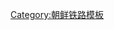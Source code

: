 {{Navbox
|name=朝鲜铁路线
|state=<includeonly>collapsed</includeonly>
|title={{PRK}}[[朝鲜民主主义人民共和国铁路运输|铁路]]线
|liststyle=background|list=transparent;
|group1=营运路线
|listclass=hlist
|list1=
{{navbox|child
|group1=[[平羅線]]系統
|list1=[[平羅線]]・[[殷山線]]・[[大乾線]]（[[直洞煤礦線]]・[[慕鶴線]]）・[[高原煤礦線]]・[[金野線]]・[[新興線]]（[[長津線]]）・[[西湖線]]・[[維尼綸線]]・[[昌兴线]]・[[德城線]]・[[豆彦线]]・[[天聖煤礦線]]・[[首陽線]]・[[利原线]]・[[虛川線]]（[[滿德線]]）・[[金溝線]]・[[日炭線]]・[[古站煤矿线]]・[[康德線]]（[[芹洞線]]）・[[清津港線]]・[[羅津港線]]・[[松坪線]]・[[大鄉線]]
|group2=[[江原線]]系統
|list2=[[江原線]]・[[川内线]]・[[文川港线]]・[[元山港线]]・[[松濤園線]]・[[金刚山青年线]]
|group3=[[滿浦線]]系統
|list3=[[滿浦線]]・[[大角線]]・[[朝阳煤矿线]]・[[鳳泉煤礦線]]・[[价川煤矿线]]・[[青年八院线]]（[[马坪线]]・[[寧邊線]]）・[[龙门煤矿线]]・[[江界線]]・[[运河线]]・[[新興洞線]]・[[香山線]]・{{link-en|楸坪線|Chupyong Line}}
|group4=[[白頭山青年線]]系統
|list4=[[白頭山青年線]]・[[白茂線]]・[[三池淵線]]（[[普天線]]）・[[五是川线]]・[[青年伊川線]]
|group5=[[平南線]]系統
|list5=[[平南線]]・[[平壤火电线]]・[[箴津里线]]・[[南浦線]]([[島智里線]])・[[保山线]]・[[大安线]]・[[龍岡線]]（[[後山線]]）・[[西海閘門線]]
|group6=[[平德线]]系統
|list6=[[平德线]]・[[明堂线]]・[[高飛線]]・[[德山線 (朝鮮)|德山線]]・[[得将线]]（[[鳴鶴線]]）・[[三登煤礦線]]・[[灵台线]]・[[梓洞线]]・[[松南青年煤矿线]]・[[官下线]]・[[芿浦線]]・[[德南线]]・[[西仓线]]（[[檜屯線]]・[[亨鳳線]]・[[新城線]]）・[[长上线]]・[[龙岩线]]
|group7=[[平釜線]]系統
|list7=[[平釜線]]・[[樂浪線]]・[[松林線]]・[[凤山线 (朝鲜)|鳳山線]]
|group8=[[平義線]]系統
|list8=[[平義線]]・[[龍城線]]・[[柴井线]]・[[安州煤礦線]]（[[南洞線]]・[[清南線]]）・[[价川线]]・[[龜鳳山線]]（[[清火力線]]）・[[南興線]]・[[博川線]]・[[铁山线]]・[[白馬線]]（[[石下里線]]）・[[多獅島線]]・[[德岘线]]・[[江岸線]]
|group9=[[平北線]]系統
|list9=[[平北線]]・[[鴨綠江線]]・[[水豐線]]・[[大館里線]]
|group10=[[咸北線]]系統
|list10=[[咸北線]]・[[茂山线]]（[[茂山礦山線]]）・[[會寧煤礦線]]・[[細川線]]・[[東浦線]]・[[城坪線]]・[[南陽國境線]]・[[古乾原線]]・[[春斗线]]・[[灰巖線]]・[[洪儀線]]・[[豆滿江線]]・[[胜利线]]
|group11=[[北部內陸線]]系統
|list11=[[北部內陸線]]・[[雲峯線]]・[[安溝線]]
|group12=[[黄海青年线]]系統
|list12=[[黄海青年线]]・[[殷栗线]]（[[長淵線]]）・[[白川線]]・[[甕津線]]（[[鼎島線]]・[[釜浦線]]）
}}
|group2=废止路线
|list2=[[雲山線]]・[[西海里線]]・[[長鮮江線]]・[[南羅津線]]・[[舊津里線]]・[[長豐線]]・{{link-en|梅峰線|Maebong Line}}・[[金刚山线]]・[[內土線]]・[[德達線]]
|group3=拆分重组路线
|list3=[[京義線]]・[[京元線]]・[[東海北部線]]・[[咸鏡線]]・[[土海線]]・[[黃海線]]・[[楊市線]]・[[白頭林鐵線]]・[[平元線]]
}}<noinclude>
[[Category:朝鲜铁路模板]]
</noinclude>